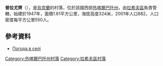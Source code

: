 {{coord|48|1|5|N|23|56|37|E|scale:100000|display=title}}

'''普拉尤齊'''（{{lang-uk|Плаюць}}），是[[烏克蘭|烏克蘭]]的村落，位於該國西部[[外喀爾巴阡州|外喀爾巴阡州]]，由[[拉希夫區|拉希夫區]]負責管轄，始建於1947年，面積1.61平方公里，海拔高度324米，2001年人口882，人口密度每平方公里550人。

==參考資料==
*[http://weather.in.ua/ua/zakarpatskaja/20807 Погода в селі ] {{Wayback|url=http://weather.in.ua/ua/zakarpatskaja/20807 |date=20161106041711 }}

{{DEFAULTSORT:Плаюць}}

[[Category:外喀爾巴阡州村落|Category:外喀爾巴阡州村落]]
[[Category:拉希夫區村落|Category:拉希夫區村落]]


{{Zakarpattia-geo-stub}}
